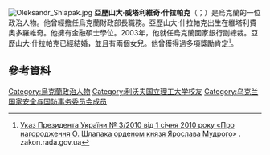 {{dead end|time=2018-02-23T06:33:02+00:00}}
[[File:Oleksandr_Shlapak.jpg|thumb]]
'''亞歷山大·威塔利維奇·什拉帕克'''（{{lang-uk|Олександр Віталійович Шлапак}}；{{bd|1960年|1月1日}}）是烏克蘭的一位政治人物。他曾經擔任烏克蘭財政部長職務。亞歷山大·什拉帕克出生在維塔利費奧多羅維奇。他擁有金融碩士學位。2003年，他就任烏克蘭國家銀行副總裁。亞歷山大·什拉帕克已經結婚，並且有兩個女兒。他曾獲得過多項獎勵肯定<ref>[http://zakon.rada.gov.ua/laws/show/3/2010 Указ Президента України № 3/2010 від 1 січня 2010 року «Про нагородження О. Шлапака орденом князя Ярослава Мудрого»] {{Wayback|url=http://zakon.rada.gov.ua/laws/show/3/2010 |date=20190222043017 }}. zakon.rada.gov.ua</ref>。

==參考資料==
{{reflist}}
[[Category:烏克蘭政治人物|Category:烏克蘭政治人物]]
[[Category:利沃夫国立理工大学校友|Category:利沃夫国立理工大学校友]]
[[Category:乌克兰国家安全与国防事务委员会成员|Category:乌克兰国家安全与国防事务委员会成员]]